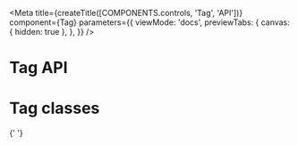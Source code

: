 
<Meta
  title={createTitle([COMPONENTS.controls, 'Tag', 'API'])}
  component={Tag}
  parameters={{
    viewMode: 'docs',
    previewTabs: {
      canvas: { hidden: true },
    },
  }}
/>

# Tag API

<ArgsTable of={Tag} />

# Tag classes

<ArgsTable of={TagClassesDummy} />{' '}
